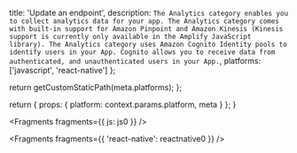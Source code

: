 
  title: 'Update an endpoint',
  description: `The Analytics category enables you to collect analytics data for your app. The Analytics category comes with built-in support for Amazon Pinpoint and Amazon Kinesis (Kinesis support is currently only available in the Amplify JavaScript library). The Analytics category uses Amazon Cognito Identity pools to identify users in your App. Cognito allows you to receive data from authenticated, and unauthenticated users in your App.`,
  platforms: ['javascript', 'react-native']
};

  return getCustomStaticPath(meta.platforms);
};

  return {
    props: {
      platform: context.params.platform,
      meta
    }
  };
}


<Fragments fragments={{ js: js0 }} />


<Fragments fragments={{ 'react-native': reactnative0 }} />
